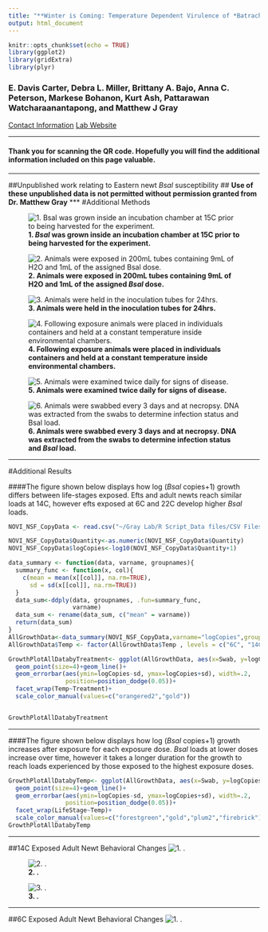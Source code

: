```yaml
---
title: "**Winter is Coming: Temperature Dependent Virulence of *Batrachochytrium salamandrivorans***"
output: html_document
---
```


```r
knitr::opts_chunk$set(echo = TRUE)
library(ggplot2)
library(gridExtra)
library(plyr)
```
### **E. Davis Carter**, Debra L. Miller, Brittany A. Bajo, Anna C. Peterson, Markese Bohanon, Kurt Ash, Pattarawan Watcharaanantapong, and Matthew J Gray
[Contact Information](https://edaviscarter.github.io/DavisCarterWebsite/contact.html)
[Lab Website](https://ag.tennessee.edu/fwf/bsalproject/Pages/default.aspx)

***

#### Thank you for scanning the QR code. Hopefully you will find the additional information included on this page valuable. 

***
##Unpublished work relating to Eastern newt *Bsal* susceptibility
##<i class="fas fa-stop-circle" style="color: firebrick"></i> **Use of these unpublished data is not permitted without permission granted from Dr. Matthew Gray** <i class="fas fa-stop-circle" style="color: firebrick"></i>
*** 
#Additional Methods 

![**1. *Bsal* was grown inside an incubation chamber at 15C prior to being harvested for the experiment.**](https://github.com/EDavisCarter/DavisCarterWebsite/blob/master/IMG_20180402_154930.jpg?raw=true)

![**2. Animals were exposed in 200mL tubes containing 9mL of H2O and 1mL of the assigned *Bsal* dose.**](https://github.com/EDavisCarter/DavisCarterWebsite/blob/master/Inoculation.png?raw=true)

![**3. Animals were held in the inoculation tubes for 24hrs. **](https://github.com/EDavisCarter/DavisCarterWebsite/blob/master/ExposureTubes.jpg?raw=true)

![**4. Following exposure animals were placed in individuals containers and held at a constant temperature inside environmental chambers. **](https://github.com/EDavisCarter/DavisCarterWebsite/blob/master/EnvironmentalChamber.jpg?raw=true)

![**5. Animals were examined twice daily for signs of disease. **](https://github.com/EDavisCarter/DavisCarterWebsite/blob/master/NewtInspection.JPG?raw=true)

![**6. Animals were swabbed every 3 days and at necropsy. DNA was extracted from the swabs to determine infection status and *Bsal* load. **](https://github.com/EDavisCarter/DavisCarterWebsite/blob/master/NewtSwab.JPG?raw=true)

***

#Additional Results

####The figure shown below displays how log (*Bsal* copies+1) growth differs between life-stages exposed. Efts and adult newts reach similar loads at 14C, however efts exposed at 6C and 22C develop higher *Bsal* loads.  
```r
NOVI_NSF_CopyData <- read.csv("~/Gray Lab/R Script_Data files/CSV Files/NOVI_NSF_CopyData.csv")

NOVI_NSF_CopyData$Quantity<-as.numeric(NOVI_NSF_CopyData$Quantity)
NOVI_NSF_CopyData$logCopies<-log10(NOVI_NSF_CopyData$Quantity+1)

data_summary <- function(data, varname, groupnames){
  summary_func <- function(x, col){
    c(mean = mean(x[[col]], na.rm=TRUE),
      sd = sd(x[[col]], na.rm=TRUE))
  }
  data_sum<-ddply(data, groupnames, .fun=summary_func,
                  varname)
  data_sum <- rename(data_sum, c("mean" = varname))
  return(data_sum)
}
AllGrowthData<-data_summary(NOVI_NSF_CopyData,varname="logCopies",groupnames=c("Treatment","Swab","Temp","LifeStage"))
AllGrowthData$Temp <- factor(AllGrowthData$Temp , levels = c("6C", "14C", "22C"))

GrowthPlotAllDatabyTreatment<- ggplot(AllGrowthData, aes(x=Swab, y=logCopies, group=LifeStage,colour=LifeStage)) + 
  geom_point(size=4)+geom_line()+
  geom_errorbar(aes(ymin=logCopies-sd, ymax=logCopies+sd), width=.2,
                position=position_dodge(0.05))+
  facet_wrap(Temp~Treatment)+
  scale_color_manual(values=c("orangered2","gold"))


GrowthPlotAllDatabyTreatment

```

***

####The figure shown below displays how log (*Bsal* copies+1) growth increases after exposure for each exposure dose. *Bsal* loads at lower doses increase over time, however it takes a longer duration for the growth to reach loads experienced by those exposed to the highest exposure doses. 
```r
GrowthPlotAllDatabyTemp<- ggplot(AllGrowthData, aes(x=Swab, y=logCopies, group=Treatment,colour=Treatment)) + 
  geom_point(size=4)+geom_line()+
  geom_errorbar(aes(ymin=logCopies-sd, ymax=logCopies+sd), width=.2,
                position=position_dodge(0.05))+
  facet_wrap(LifeStage~Temp)+
  scale_color_manual(values=c("forestgreen","gold","plum2","firebrick"))
GrowthPlotAllDatabyTemp
```

***

##14C Exposed Adult Newt Behavioral Changes 
![**1. . **](https://github.com/EDavisCarter/DavisCarterWebsite/blob/master/14CFeedingjpeg?raw=true)

![**2. . **](https://github.com/EDavisCarter/DavisCarterWebsite/blob/master/14CHiddenPlot2jpeg?raw=true)

![**3. . **](https://github.com/EDavisCarter/DavisCarterWebsite/blob/master/14CHiddenPlot2jpeg?raw=true)

***

##6C Exposed Adult Newt Behavioral Changes
![**1. . **](https://github.com/EDavisCarter/DavisCarterWebsite/blob/master/6CHiddenPlotjpeg?raw=true)

